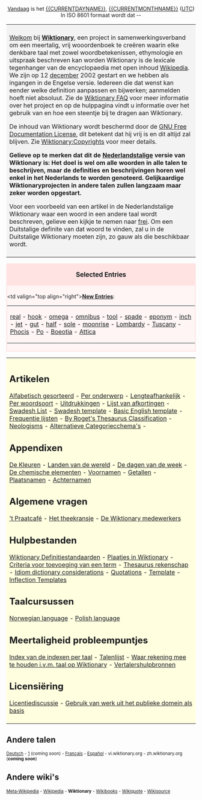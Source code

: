 <center>
[[Vandaag]] is het [[{{CURRENTDAYNAME}}]], {{CURRENTDAY}} [[{{CURRENTMONTHNAME}}]] {{CURRENTYEAR}} ([[UTC]])<br>In ISO 8601 formaat wordt dat {{CURRENTYEAR}}-{{CURRENTMONTH}}-{{CURRENTDAY}}<br>
</center>

<table> <tr> <td align="left" valign="top" style="background:#f3f3f3; padding:8px">

[[Welcome newcomers|Welkom]] bij '''[[Wiktionary]]''', een project in samenwerkingsverband om een meertalig, vrij wooordenboek te creëren waarin elke denkbare taal met zowel woordbetekenissen, ethymologie en uitspraak beschreven kan worden Wiktionary is de lexicale tegenhanger van de encyclopaedia met open inhoud [http://nl.wikipedia.org Wikipedia]. We zijn op 12 [[december]] 2002 gestart en we hebben als  {{NUMBEROFARTICLES}} ingangen in de Engelse versie. Iedereen die dat wenst kan eender welke definition aanpassen en bijwerken; aanmelden hoeft niet absoluut. Zie de [[Wiktionary:FAQ|Wiktionary FAQ]] voor meer informatie over het project en op de hulppagina vindt u informatie over het gebruik van en hoe een steentje bij te dragen aan Wiktionary.   

De inhoud van Wiktionary wordt beschermd door de [[GNU Free Documentation License]], dit betekent dat hij vrij is en dit altijd zal blijven. Zie [[Wiktionary:Copyrights]] voor meer details.

'''Gelieve op te merken dat dit de [[Nederlandstalige]] versie van  Wiktionary is: Het doel is wel om alle woorden in alle talen te beschrijven, maar de definities en beschrijvingen horen wel enkel in het Nederlands te worden genoteerd. Gelijkaardige Wiktionaryprojecten in andere talen zullen langzaam maar zeker worden opgestart.'''

Voor een voorbeeld van een artikel in de Nederlandstalige Wiktionary waar een woord in een andere taal wordt beschreven, gelieve een kijkje te nemen naar [[frei]]. Om een Duitstalige definite van dat woord te vinden, zal u in de Duitstalige Wiktionary moeten zijn, zo gauw als die beschikbaar wordt.

</td></tr></table>

<!-- Anything you add on this page MUST FIT the 800x600 screen -->
<!-- Alles wat u op deze pagina toevoegt, moet passen op een 800x600 scherm -->

<div style="clear: both; border: 2px solid #ffe2e2; margin: 0em; background-color: #fff5f5; padding-bottom 0.5em;">
<div style="background: #ffe2e2; padding-top: 0.1em; padding-bottom: 0.1em; text-align: center; font-size: larger; width: 100%">'''Selected Entries'''</div>
<div style="padding-top: 0.4em; padding-bottom: 0.3em;"><table border=0 align="center" cellpadding="0" cellspacing="0"><tr>
<td valign="top align="right">'''[[Special:Newpages|New Entries]]''':&nbsp;</td><td> 

<!-- add newer articles at the beginning, delete from the end -->
<!-- voeg nieuwe ingangen aan het begin toe, haal achteraan weg -->

[[real]] - [[hook]] - [[omega]] - [[omnibus]] - [[tool]] - [[spade]] - [[eponym]] - [[inch]] - [[jet]] - [[gut]] - [[half]] - [[sole]] - [[moonrise]] - [[Lombardy]] - [[Tuscany]] - [[Phocis]] - [[Po]] - [[Boeotia]] - [[Attica]]

</td></tr></table> </div></div>

<table> <tr> <td align="left" valign="top" style="background:#FFFFE0; padding:8px">

== Artikelen ==
[[Alfabetisch gesorteerd]] - 
[[Wiktionary:By topic|Per onderwerp]] -
[[Wiktionary:By word length (longest)|Lengteafhankelijk]] -
[[Wiktionary:By part of speech|Per woordsoort]] - 
[[Wiktionary:Idioms|Uitdrukkingen]] - 
[[Wiktionary:List of acronyms and abbreviations|Lijst van afkortingen]] -
[[Swadesh List]] - 
[[Wiktionary:Swadesh_template|Swadesh template]] - 
[[Wiktionary:Basic_English_template|Basic English template]] - 
[[Wiktionary:Frequency lists|Frequentie lijsten]] - 
[[Wiktionary:Roget_Thesaurus_Classfication|By Roget's Thesaurus Classification]] - 
[[Wiktionary:Neologisms|Neologisms]] - [[Alternatieve Categoriecchema's]] -

== Appendixen ==
[[Wiktionary Appendix:Colours|De Kleuren]] -
[[Wiktionary Appendix:Countries of the world|Landen van de wereld]] - 
[[Wiktionary Appendix:Days of the Week|De dagen van de week]] - 
[[Wiktionary Appendix:Elements|De chemische elementen]] - 
[[Wiktionary Appendix:First names|Voornamen]] - 
[[Wiktionary Appendix:Numbers|Getallen]] - 
[[Wiktionary Appendix:Place Names|Plaatsnamen]] - 
[[Wiktionary Appendix:Surnames|Achternamen]]

== Algemene vragen ==
[[Wiktionary:Beer parlour|'t Praatcafé]] -
[[Wiktionary:Tea room|Het theekransje]] - 
[[Wiktionary:Wiktionarians|De Wiktionary medewerkers]]

== Hulpbestanden ==
[[Wiktionary:Wiktionary Definition Standards|Wiktionary Definitiestandaarden]] -
[[Wiktionary:Pictures in Wiktionary|Plaatjes in Wiktionary]] -
[[Wiktionary:Criteria for inclusion|Criteria voor toevoeging van een term]] -
[[Wiktionary:Thesaurus considerations|Thesaurus rekenschap]] - 
[[Wiktionary:Idiom dictionary considerations|Idiom dictionary considerations]] -
[[Wiktionary:Quotations|Quotations]] -
[[Wiktionary:Template|Template]] - 
[[Wiktionary:Inflection Templates|Inflection Templates]]


== Taalcursussen ==
[[Norwegian language]] - [[Polish language]]

== Meertaligheid probleempuntjes ==
[[Wiktionary:Index of language indexes|Index van de indexen per taal]] -
[[Wiktionary:List of languages|Talenlijst]] -
[[Wiktionary:Wiktionary language considerations|Waar rekening mee te houden i.v.m. taal op Wiktionary]] -
[[Wiktionary:Translators Sources|Vertalershulpbronnen]]

== Licensiëring ==
[[Wiktionary:License discussion|Licentiediscussie]] -
[[Wiktionary:Using public domain works as a base|Gebruik van werk uit het publieke domein als basis]]

</td></tr></table>

==Andere talen==
<small>[[Hauptseite|Deutsch]] - [http://el.wiktionary.org|Greek] (coming soon) - [[Accueil|Fran&ccedil;ais]] - [[Portada|Espa&ntilde;ol]] - vi.wiktionary.org - zh.wiktionary.org ('''coming soon''')</small>
==Andere wiki's==
<small>[http://meta.wikipedia.org Meta-Wikipedia] - [http://wikipedia.org Wikipedia] - '''Wiktionary''' - [http://wikibooks.org Wikibooks] - [http://wikiquote.org Wikiquote] - [http://sources.wikipedia.org Wikisource]</small>